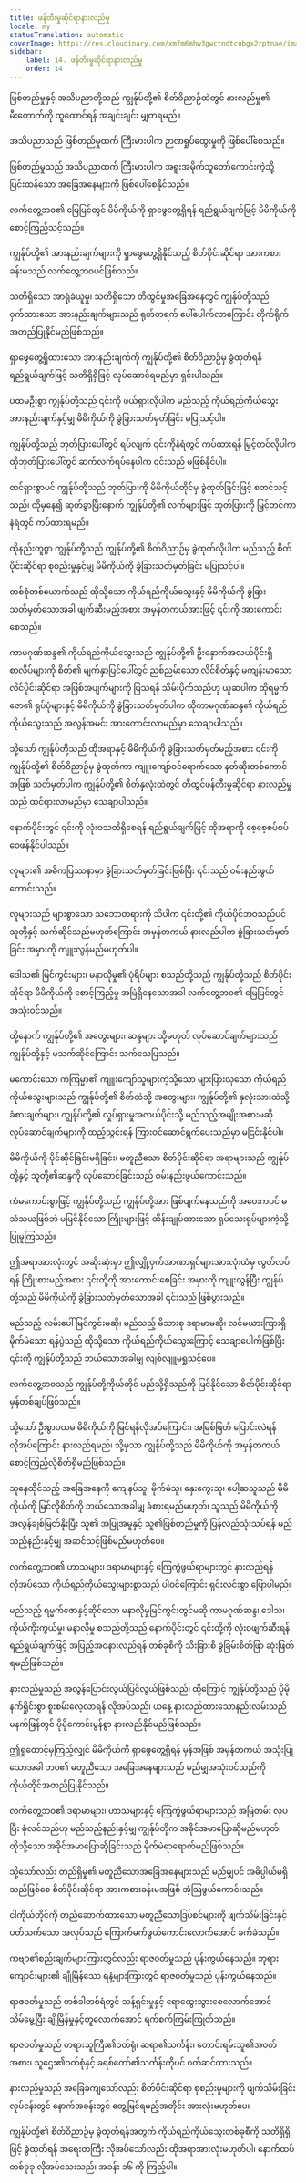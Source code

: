 ```yaml
---
title: ဖန်တီးမှုဆိုင်ရာနားလည်မှု
locale: my
statusTranslation: automatic
coverImage: https://res.cloudinary.com/xmfm6mhw3gwctndtcubgx2rptnae/image/upload/v1741354419/small_cover_la_gran_rebelion_28716e29d2.webp
sidebar:
    label: 14. ဖန်တီးမှုဆိုင်ရာနားလည်မှု
    order: 14
---
```

ဖြစ်တည်မှုနှင့် အသိပညာတို့သည် ကျွန်ုပ်တို့၏ စိတ်ဝိညာဉ်ထဲတွင် နားလည်မှု၏ မီးတောက်ကို ထူထောင်ရန် အချင်းချင်း မျှတရမည်။

အသိပညာသည် ဖြစ်တည်မှုထက် ကြီးမားပါက ဉာဏရှုပ်ထွေးမှုကို ဖြစ်ပေါ်စေသည်။

ဖြစ်တည်မှုသည် အသိပညာထက် ကြီးမားပါက အရူးအမိုက်သူတော်ကောင်းကဲ့သို့ ပြင်းထန်သော အခြေအနေများကို ဖြစ်ပေါ်စေနိုင်သည်။

လက်တွေ့ဘဝ၏ မြေပြင်တွင် မိမိကိုယ်ကို ရှာဖွေတွေ့ရှိရန် ရည်ရွယ်ချက်ဖြင့် မိမိကိုယ်ကို စောင့်ကြည့်သင့်သည်။

ကျွန်ုပ်တို့၏ အားနည်းချက်များကို ရှာဖွေတွေ့ရှိနိုင်သည့် စိတ်ပိုင်းဆိုင်ရာ အားကစားခန်းမသည် လက်တွေ့ဘဝပင်ဖြစ်သည်။

သတိရှိသော အာရုံခံယူမှု၊ သတိရှိသော တီထွင်မှုအခြေအနေတွင် ကျွန်ုပ်တို့သည် ဝှက်ထားသော အားနည်းချက်များသည် ရုတ်တရက် ပေါ်ပေါက်လာကြောင်း တိုက်ရိုက်အတည်ပြုနိုင်မည်ဖြစ်သည်။

ရှာဖွေတွေ့ရှိထားသော အားနည်းချက်ကို ကျွန်ုပ်တို့၏ စိတ်ဝိညာဉ်မှ ခွဲထုတ်ရန် ရည်ရွယ်ချက်ဖြင့် သတိရှိရှိဖြင့် လုပ်ဆောင်ရမည်မှာ ရှင်းပါသည်။

ပထမဦးစွာ ကျွန်ုပ်တို့သည် ၎င်းကို ဖယ်ရှားလိုပါက မည်သည့် ကိုယ်ရည်ကိုယ်သွေး အားနည်းချက်နှင့်မျှ မိမိကိုယ်ကို ခွဲခြားသတ်မှတ်ခြင်း မပြုသင့်ပါ။

ကျွန်ုပ်တို့သည် ဘုတ်ပြားပေါ်တွင် ရပ်လျက် ၎င်းကိုနံရံတွင် ကပ်ထားရန် မြှင့်တင်လိုပါက ထိုဘုတ်ပြားပေါ်တွင် ဆက်လက်ရပ်နေပါက ၎င်းသည် မဖြစ်နိုင်ပါ။

ထင်ရှားစွာပင် ကျွန်ုပ်တို့သည် ဘုတ်ပြားကို မိမိကိုယ်တိုင်မှ ခွဲထုတ်ခြင်းဖြင့် စတင်သင့်သည်၊ ထိုမှနေ၍ ဆုတ်ခွာပြီးနောက် ကျွန်ုပ်တို့၏ လက်များဖြင့် ဘုတ်ပြားကို မြှင့်တင်ကာ နံရံတွင် ကပ်ထားရမည်။

ထိုနည်းတူစွာ ကျွန်ုပ်တို့သည် ကျွန်ုပ်တို့၏ စိတ်ဝိညာဉ်မှ ခွဲထုတ်လိုပါက မည်သည့် စိတ်ပိုင်းဆိုင်ရာ စုစည်းမှုနှင့်မျှ မိမိကိုယ်ကို ခွဲခြားသတ်မှတ်ခြင်း မပြုသင့်ပါ။

တစ်စုံတစ်ယောက်သည် ထိုသို့သော ကိုယ်ရည်ကိုယ်သွေးနှင့် မိမိကိုယ်ကို ခွဲခြားသတ်မှတ်သောအခါ ဖျက်ဆီးမည့်အစား အမှန်တကယ်အားဖြင့် ၎င်းကို အားကောင်းစေသည်။

ကာမဂုဏ်ဆန္ဒ၏ ကိုယ်ရည်ကိုယ်သွေးသည် ကျွန်ုပ်တို့၏ ဦးနှောက်အလယ်ပိုင်းရှိ စာလိပ်များကို စိတ်၏ မျက်နှာပြင်ပေါ်တွင် ညစ်ညမ်းသော လိင်စိတ်နှင့် မကျန်းမာသော လိင်ပိုင်းဆိုင်ရာ အဖြစ်အပျက်များကို ပြသရန် သိမ်းပိုက်သည်ဟု ယူဆပါက ထိုရမ္မက်ဇော၏ ရုပ်ပုံများနှင့် မိမိကိုယ်ကို ခွဲခြားသတ်မှတ်ပါက ထိုကာမဂုဏ်ဆန္ဒ၏ ကိုယ်ရည်ကိုယ်သွေးသည် အလွန်အမင်း အားကောင်းလာမည်မှာ သေချာပါသည်။

သို့သော် ကျွန်ုပ်တို့သည် ထိုအရာနှင့် မိမိကိုယ်ကို ခွဲခြားသတ်မှတ်မည့်အစား ၎င်းကို ကျွန်ုပ်တို့၏ စိတ်ဝိညာဉ်မှ ခွဲထုတ်ကာ ကျူးကျော်ဝင်ရောက်သော နတ်ဆိုးတစ်ကောင်အဖြစ် သတ်မှတ်ပါက ကျွန်ုပ်တို့၏ စိတ်နှလုံးထဲတွင် တီထွင်ဖန်တီးမှုဆိုင်ရာ နားလည်မှုသည် ထင်ရှားလာမည်မှာ သေချာပါသည်။

နောက်ပိုင်းတွင် ၎င်းကို လုံးဝသတိရှိစေရန် ရည်ရွယ်ချက်ဖြင့် ထိုအရာကို စေ့စေ့စပ်စပ် ဝေဖန်နိုင်ပါသည်။

လူများ၏ အဓိကပြဿနာမှာ ခွဲခြားသတ်မှတ်ခြင်းဖြစ်ပြီး ၎င်းသည် ဝမ်းနည်းဖွယ်ကောင်းသည်။

လူများသည် များစွာသော သဘောတရားကို သိပါက ၎င်းတို့၏ ကိုယ်ပိုင်ဘဝသည်ပင် သူတို့နှင့် သက်ဆိုင်သည်မဟုတ်ကြောင်း အမှန်တကယ် နားလည်ပါက ခွဲခြားသတ်မှတ်ခြင်း အမှားကို ကျူးလွန်မည်မဟုတ်ပါ။

ဒေါသ၏ မြင်ကွင်းများ၊ မနာလိုမှု၏ ပုံရိပ်များ စသည်တို့သည် ကျွန်ုပ်တို့သည် စိတ်ပိုင်းဆိုင်ရာ မိမိကိုယ်ကို စောင့်ကြည့်မှု အမြဲရှိနေသောအခါ လက်တွေ့ဘဝ၏ မြေပြင်တွင် အသုံးဝင်သည်။

ထို့နောက် ကျွန်ုပ်တို့၏ အတွေးများ၊ ဆန္ဒများ သို့မဟုတ် လုပ်ဆောင်ချက်များသည် ကျွန်ုပ်တို့နှင့် မသက်ဆိုင်ကြောင်း သက်သေပြသည်။

မကောင်းသော ကံကြမ္မာ၏ ကျူးကျော်သူများကဲ့သို့သော များပြားလှသော ကိုယ်ရည်ကိုယ်သွေးများသည် ကျွန်ုပ်တို့၏ စိတ်ထဲသို့ အတွေးများ၊ ကျွန်ုပ်တို့၏ နှလုံးသားထဲသို့ ခံစားချက်များ၊ ကျွန်ုပ်တို့၏ လှုပ်ရှားမှုအလယ်ပိုင်းသို့ မည်သည့်အမျိုးအစားမဆို လုပ်ဆောင်ချက်များကို ထည့်သွင်းရန် ကြားဝင်ဆောင်ရွက်ပေးသည်မှာ မငြင်းနိုင်ပါ။

မိမိကိုယ်ကို ပိုင်ဆိုင်ခြင်းမရှိခြင်း၊ မတူညီသော စိတ်ပိုင်းဆိုင်ရာ အရာများသည် ကျွန်ုပ်တို့နှင့် သူတို့၏ဆန္ဒကို လုပ်ဆောင်ခြင်းသည် ဝမ်းနည်းဖွယ်ကောင်းသည်။

ကံမကောင်းစွာဖြင့် ကျွန်ုပ်တို့သည် ကျွန်ုပ်တို့အား ဖြစ်ပျက်နေသည်ကို အဝေးကပင် မသံသယဖြစ်ဘဲ မမြင်နိုင်သော ကြိုးများဖြင့် ထိန်းချုပ်ထားသော ရုပ်သေးရုပ်များကဲ့သို့ ပြုမူကြသည်။

ဤအရာအားလုံးတွင် အဆိုးဆုံးမှာ ဤလျှို့ဝှက်အာဏာရှင်များအားလုံးထံမှ လွတ်လပ်ရန် ကြိုးစားမည့်အစား ၎င်းတို့ကို အားကောင်းစေခြင်း အမှားကို ကျူးလွန်ပြီး ကျွန်ုပ်တို့သည် မိမိကိုယ်ကို ခွဲခြားသတ်မှတ်သောအခါ ၎င်းသည် ဖြစ်ပွားသည်။

မည်သည့် လမ်းပေါ်မြင်ကွင်းမဆို၊ မည်သည့် မိသားစု ဒရာမာမဆို၊ လင်မယားကြားရှိ မိုက်မဲသော ရန်ပွဲသည် ထိုသို့သော ကိုယ်ရည်ကိုယ်သွေးကြောင့် သေချာပေါက်ဖြစ်ပြီး ၎င်းကို ကျွန်ုပ်တို့သည် ဘယ်သောအခါမျှ လျစ်လျူမရှုသင့်ပေ။

လက်တွေ့ဘဝသည် ကျွန်ုပ်တို့ကိုယ်တိုင် မည်သို့ရှိသည်ကို မြင်နိုင်သော စိတ်ပိုင်းဆိုင်ရာ မှန်တစ်ချပ်ဖြစ်သည်။

သို့သော် ဦးစွာပထမ မိမိကိုယ်ကို မြင်ရန်လိုအပ်ကြောင်း၊ အမြစ်ဖြတ် ပြောင်းလဲရန် လိုအပ်ကြောင်း နားလည်ရမည်၊ သို့မှသာ ကျွန်ုပ်တို့သည် မိမိကိုယ်ကို အမှန်တကယ် စောင့်ကြည့်လိုစိတ်ရှိမည်ဖြစ်သည်။

သူနေထိုင်သည့် အခြေအနေကို ကျေနပ်သူ၊ မိုက်မဲသူ၊ နှေးကွေးသူ၊ ပေါ့ဆသူသည် မိမိကိုယ်ကို မြင်လိုစိတ်ကို ဘယ်သောအခါမျှ ခံစားရမည်မဟုတ်၊ သူသည် မိမိကိုယ်ကို အလွန်ချစ်မြတ်နိုးပြီး သူ၏ အပြုအမူနှင့် သူ၏ဖြစ်တည်မှုကို ပြန်လည်သုံးသပ်ရန် မည်သည့်နည်းနှင့်မျှ အဆင်သင့်ဖြစ်မည်မဟုတ်ပေ။

လက်တွေ့ဘဝ၏ ဟာသများ၊ ဒရာမာများနှင့် ကြေကွဲဖွယ်ရာများတွင် နားလည်ရန် လိုအပ်သော ကိုယ်ရည်ကိုယ်သွေးများစွာသည် ပါဝင်ကြောင်း ရှင်းလင်းစွာ ပြောပါမည်။

မည်သည့် ရမ္မက်ဇောနှင့်ဆိုင်သော မနာလိုမှုမြင်ကွင်းတွင်မဆို ကာမဂုဏ်ဆန္ဒ၊ ဒေါသ၊ ကိုယ်ကိုးကွယ်မှု၊ မနာလိုမှု စသည်တို့သည် နောက်ပိုင်းတွင် ၎င်းတို့ကို လုံးဝဖျက်ဆီးရန် ရည်ရွယ်ချက်ဖြင့် အပြည့်အဝနားလည်ရန် တစ်ခုစီကို သီးခြားစီ ခွဲခြမ်းစိတ်ဖြာ ဆုံးဖြတ်ရမည်ဖြစ်သည်။

နားလည်မှုသည် အလွန်ပြောင်းလွယ်ပြင်လွယ်ဖြစ်သည်၊ ထို့ကြောင့် ကျွန်ုပ်တို့သည် ပိုမိုနက်ရှိုင်းစွာ စူးစမ်းလေ့လာရန် လိုအပ်သည်၊ ယနေ့ နားလည်ထားသောနည်းလမ်းသည် မနက်ဖြန်တွင် ပိုမိုကောင်းမွန်စွာ နားလည်နိုင်မည်ဖြစ်သည်။

ဤရှုထောင့်မှကြည့်လျှင် မိမိကိုယ်ကို ရှာဖွေတွေ့ရှိရန် မှန်အဖြစ် အမှန်တကယ် အသုံးပြုသောအခါ ဘဝ၏ မတူညီသော အခြေအနေများသည် မည်မျှအသုံးဝင်သည်ကို ကိုယ်တိုင်အတည်ပြုနိုင်သည်။

လက်တွေ့ဘဝ၏ ဒရာမာများ၊ ဟာသများနှင့် ကြေကွဲဖွယ်ရာများသည် အမြဲတမ်း လှပပြီး စုံလင်သည်ဟု မည်သည့်နည်းနှင့်မျှ ကျွန်ုပ်တို့က အခိုင်အမာပြောဆိုမည်မဟုတ်၊ ထိုသို့သော အခိုင်အမာပြောဆိုခြင်းသည် မိုက်မဲရာရောက်မည်ဖြစ်သည်။

သို့သော်လည်း တည်ရှိမှု၏ မတူညီသောအခြေအနေများသည် မည်မျှပင် အဓိပ္ပါယ်မရှိသည်ဖြစ်စေ စိတ်ပိုင်းဆိုင်ရာ အားကစားခန်းမအဖြစ် အံ့သြဖွယ်ကောင်းသည်။

ငါကိုယ်တိုင်ကို တည်ဆောက်ထားသော မတူညီသောဒြပ်စင်များကို ဖျက်သိမ်းခြင်းနှင့်ပတ်သက်သော အလုပ်သည် ကြောက်မက်ဖွယ်ကောင်းလောက်အောင် ခက်ခဲသည်။

ကဗျာ၏စည်းချက်များကြားတွင်လည်း ရာဇ၀တ်မှုသည် ပုန်းကွယ်နေသည်။ ဘုရားကျောင်းများ၏ ချိုမြိန်သော ရနံ့များကြားတွင် ရာဇ၀တ်မှုသည် ပုန်းကွယ်နေသည်။

ရာဇ၀တ်မှုသည် တစ်ခါတစ်ရံတွင် သန့်ရှင်းမှုနှင့် ရောထွေးသွားစေလောက်အောင် သိမ်မွေ့ပြီး ချိုမြိန်မှုနှင့်တူလောက်အောင် ရက်စက်ကြမ်းကြုတ်သည်။

ရာဇ၀တ်မှုသည် တရားသူကြီး၏ဝတ်ရုံ၊ ဆရာ၏သင်္ကန်း၊ တောင်းရမ်းသူ၏အ၀တ်အစား၊ သူဌေး၏ဝတ်စုံနှင့် ခရစ်တော်၏သင်္ကန်းကိုပင် ၀တ်ဆင်ထားသည်။

နားလည်မှုသည် အခြေခံကျသော်လည်း စိတ်ပိုင်းဆိုင်ရာ စုစည်းမှုများကို ဖျက်သိမ်းခြင်းလုပ်ငန်းတွင် နောက်အခန်းတွင် တွေ့မြင်ရမည့်အတိုင်း အားလုံးမဟုတ်ပေ။

ကျွန်ုပ်တို့၏ စိတ်ဝိညာဉ်မှ ခွဲထုတ်ရန်အတွက် ကိုယ်ရည်ကိုယ်သွေးတစ်ခုစီကို သတိရှိရှိဖြင့် ခွဲထုတ်ရန် အရေးတကြီး လိုအပ်သော်လည်း ထိုအရာအားလုံးမဟုတ်ပါ၊ နောက်ထပ်တစ်ခုခု လိုအပ်သေးသည်၊ အခန်း ၁၆ ကို ကြည့်ပါ။

